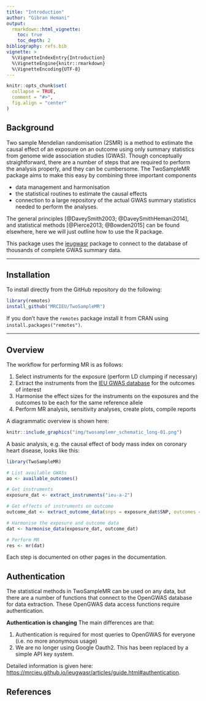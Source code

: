 ```yaml
---
title: "Introduction"
author: "Gibran Hemani"
output:
  rmarkdown::html_vignette:
    toc: true
    toc_depth: 2
bibliography: refs.bib
vignette: >
  %\VignetteIndexEntry{Introduction}
  %\VignetteEngine{knitr::rmarkdown}
  %\VignetteEncoding{UTF-8}
---
```


```r
knitr::opts_chunk$set(
  collapse = TRUE,
  comment = "#>",
  fig.align = "center"
)
```

## Background

Two sample Mendelian randomisation (2SMR) is a method to estimate the causal effect of an exposure on an outcome using only summary statistics from genome wide association studies (GWAS). Though conceptually straightforward, there are a number of steps that are required to perform the analysis properly, and they can be cumbersome. The TwoSampleMR package aims to make this easy by combining three important components

- data management and harmonisation
- the statistical routines to estimate the causal effects
- connection to a large repository of the actual GWAS summary statistics needed to perform the analyses.

The general principles [@DaveySmith2003; @DaveySmithHemani2014], and statistical methods [@Pierce2013; @Bowden2015] can be found elsewhere, here we will just outline how to use the R package.

This package uses the [ieugwasr](https://github.com/mrcieu/ieugwasr) package to connect to the database of thousands of complete GWAS summary data.

* * *

## Installation

To install directly from the GitHub repository do the following:

```r
library(remotes)
install_github("MRCIEU/TwoSampleMR")
```

If you don't have the `remotes` package install it from CRAN using `install.packages("remotes")`.

* * *

## Overview

The workflow for performing MR is as follows:

1. Select instruments for the exposure (perform LD clumping if necessary)
2. Extract the instruments from the [IEU GWAS database](https://gwas.mrcieu.ac.uk/) for the outcomes of interest
3. Harmonise the effect sizes for the instruments on the exposures and the outcomes to be each for the same reference allele
4. Perform MR analysis, sensitivity analyses, create plots, compile reports

A diagrammatic overview is shown here:

```r
knitr::include_graphics("img/twosamplemr_schematic_long-01.png")
```

A basic analysis, e.g. the causal effect of body mass index on coronary heart disease, looks like this:

```r
library(TwoSampleMR)

# List available GWASs
ao <- available_outcomes()

# Get instruments
exposure_dat <- extract_instruments("ieu-a-2")

# Get effects of instruments on outcome
outcome_dat <- extract_outcome_data(snps = exposure_dat$SNP, outcomes = "ieu-a-7")

# Harmonise the exposure and outcome data
dat <- harmonise_data(exposure_dat, outcome_dat)

# Perform MR
res <- mr(dat)
```

Each step is documented on other pages in the documentation.

## Authentication

The statistical methods in TwoSampleMR can be used on any data, but there are a number of functions that connect to the OpenGWAS database for data extraction. These OpenGWAS data access functions require authentication.

**Authentication is changing** The main differences are that:

1. Authentication is required for most queries to OpenGWAS for everyone (i.e. no more anonymous usage)
2. We are no longer using Google Oauth2. This has been replaced by a simple API key system.

Detailed information is given here: <https://mrcieu.github.io/ieugwasr/articles/guide.html#authentication>. 

## References
